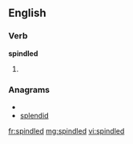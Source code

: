 ==English==

===Verb===
'''spindled'''

# {{past of|[[spindle]]}}

===Anagrams===
* {{alphagram|ddeilnps}}
* [[splendid#English|splendid]]

[[fr:spindled]]
[[mg:spindled]]
[[vi:spindled]]